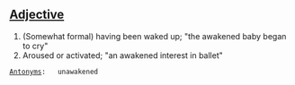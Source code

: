 ==[[Adjective]]==

# (Somewhat formal) having been waked up; "the awakened baby began to cry" 
#  Aroused or activated; "an awakened interest in ballet" 

 [[Antonym]]s:   unawakened